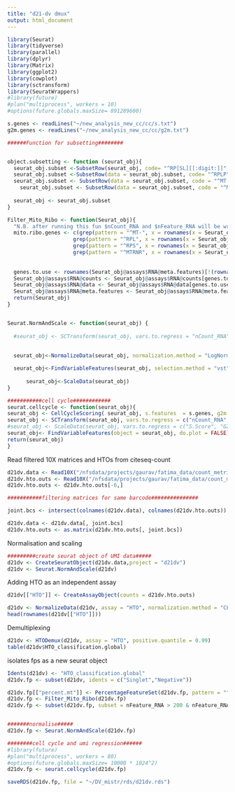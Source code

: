 ```yaml
---
title: "d21-dv dmux"
output: html_document
---
```



```r
library(Seurat)
library(tidyverse)
library(parallel)
library(dplyr)
library(Matrix)
library(ggplot2)
library(cowplot)
library(sctransform)
library(SeuratWrappers)
#library(future)
#plan("multiprocess", workers = 10)
#options(future.globals.maxSize= 891289600)

```


```r

s.genes <- readLines("~/new_analysis_new_cc/cc/s.txt")
g2m.genes <- readLines("~/new_analysis_new_cc/cc/g2m.txt")

######Function for subsetting########


object.subsetting <- function (seurat_obj){
  seurat_obj.subset <-SubsetRow(seurat_obj, code= "^RP[SL][[:digit:]]"  , invert = TRUE)
  seurat_obj.subset <-SubsetRow(data = seurat_obj.subset, code= "^RPLP"  , invert = TRUE)
  seurat_obj.subset <- SubsetRow(data = seurat_obj.subset, code = "^MT-" , invert = TRUE)
    seurat_obj.subset <- SubsetRow(data = seurat_obj.subset, code = "^MTRNR" , invert = TRUE)
  
  seurat_obj <- seurat_obj.subset
}

Filter_Mito_Ribo <- function(Seurat_obj){
  "N.B. after running this fun $nCount_RNA and $nFeature_RNA will be wrong"
  mito.ribo.genes <- c(grep(pattern = "^MT-", x = rownames(x = Seurat_obj@assays$RNA@meta.features), value = T, ignore.case = T), 
                     grep(pattern = "^RPL", x = rownames(x = Seurat_obj@assays$RNA@meta.features), value = T, ignore.case = T),
                     grep(pattern = "^RPS", x = rownames(x = Seurat_obj@assays$RNA@meta.features), value = T, ignore.case = T),
                     grep(pattern = "^MTRNR", x = rownames(x = Seurat_obj@assays$RNA@meta.features), value = T, ignore.case = T))
                  
                    
  genes.to.use <- rownames(Seurat_obj@assays$RNA@meta.features)[!(rownames(Seurat_obj@assays$RNA@meta.features) %in% mito.ribo.genes)]
  Seurat_obj@assays$RNA@counts <- Seurat_obj@assays$RNA@counts[genes.to.use,]
  Seurat_obj@assays$RNA@data <- Seurat_obj@assays$RNA@data[genes.to.use,]
  Seurat_obj@assays$RNA@meta.features <- Seurat_obj@assays$RNA@meta.features[genes.to.use,]
  return(Seurat_obj)
}


Seurat.NormAndScale <- function(seurat_obj) {
  
  #seurat_obj <- SCTransform(seurat_obj, vars.to.regress = "nCount_RNA", verbose = FALSE)
  
  
  seurat_obj<-NormalizeData(seurat_obj, normalization.method = "LogNormalize", scale.factor = 1e4)

  seurat_obj<-FindVariableFeatures(seurat_obj, selection.method = "vst", nfeatures = 2000, do.plot=F)
  
      seurat_obj<-ScaleData(seurat_obj)
}

###########cell cycle############
seurat.cellcycle <- function(seurat_obj){
seurat_obj <- CellCycleScoring( seurat_obj, s.features  = s.genes, g2m.features = g2m.genes, set.ident = FALSE)
seurat_obj <- SCTransform(seurat_obj, vars.to.regress = c("nCount_RNA","S.Score", "G2M.Score"), verbose = FALSE)
#seurat_obj <- ScaleData(seurat_obj, vars.to.regress = c("S.Score", "G2M.Score"), features = rownames(seurat_obj))
seurat_obj<- FindVariableFeatures(object = seurat_obj, do.plot = FALSE)
return(seurat_obj)
}
```



Read filtered 10X matrices and HTOs from citeseq-count
```r
d21dv.data <- Read10X("/nfsdata/projects/gaurav/fatima_data/count_metrices/21d/filtered_feature_bc_matrix/",strip.suffix = T)
d21dv.hto.outs <- Read10X("/nfsdata/projects/gaurav/fatima_data/count_metrices/21d/umi_count/",gene.column=1)
d21dv.hto.outs <- d21dv.hto.outs[-6,]

```



```r
###########filtering matrices for same barcode###############

joint.bcs <- intersect(colnames(d21dv.data), colnames(d21dv.hto.outs))

d21dv.data <- d21dv.data[, joint.bcs]
d21dv.hto.outs <- as.matrix(d21dv.hto.outs[, joint.bcs])


```

Normalisation and scaling


```r
#########create seurat object of UMI data#####
d21dv <- CreateSeuratObject(d21dv.data,project = "d21dv")
d21dv <- Seurat.NormAndScale(d21dv)
```


Adding HTO as an independent assay

```r

d21dv[["HTO"]] <- CreateAssayObject(counts = d21dv.hto.outs)

d21dv <- NormalizeData(d21dv, assay = "HTO", normalization.method = "CLR")
head(rownames(d21dv[["HTO"]]))
```


Demultiplexing

```r
d21dv <- HTODemux(d21dv, assay = "HTO", positive.quantile = 0.99)
table(d21dv$HTO_classification.global)
```
isolates fps as a new seurat object

```r
Idents(d21dv) <- "HTO_classification.global"
d21dv.fp <- subset(d21dv, idents = c("Singlet","Negative"))
```


```r
d21dv.fp[["percent.mt"]] <- PercentageFeatureSet(d21dv.fp, pattern = "^MT-")
d21dv.fp <- Filter_Mito_Ribo(d21dv.fp)
d21dv.fp <- subset(d21dv.fp, subset = nFeature_RNA > 200 & nFeature_RNA < 6000 & percent.mt < 15)


#######normalise#####
d21dv.fp <- Seurat.NormAndScale(d21dv.fp)

########cell cycle and umi regression######
#library(future)
#plan("multiprocess", workers = 80)
#options(future.globals.maxSize= 10000 * 1024^2)
d21dv.fp <- seurat.cellcycle(d21dv.fp)

saveRDS(d21dv.fp, file = "~/DV_mistr/rds/d21dv.rds")
```


